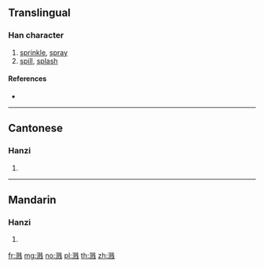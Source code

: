 {{also|濺}}
==Translingual==

===Han character===
{{Han char|rn=85|rad=水|as=09|sn=12|four=|canj=EBOJ}}

# [[sprinkle]], [[spray]]
# [[spill]], [[splash]]

====References====
* {{Han ref|kx=0639.111|hdz=31678.020|uh=6E85|ud=28293}}

----

==Cantonese==

===Hanzi===
{{yue-hanzi|jyut=|y=jin1, jin3|tra=濺}}

# {{defn|lang=yue|sort=水09}}

----

==Mandarin==

===Hanzi===
{{cmn-hanzi|tra=濺|pin=[[jiàn]] ([[jian4]])|wg=chien<sup>4</sup>}}

# {{defn|lang=cmn|sort=水09}}

[[fr:溅]]
[[mg:溅]]
[[no:溅]]
[[pl:溅]]
[[th:溅]]
[[zh:溅]]